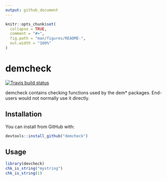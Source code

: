 ```yaml
---
output: github_document
---
```


<!-- README.md is generated from README.Rmd. Please edit that file -->

```r
knitr::opts_chunk$set(
  collapse = TRUE,
  comment = "#>",
  fig.path = "man/figures/README-",
  out.width = "100%"
)
```
# demcheck

<!-- badges: start -->
[![Travis build status](https://travis-ci.org/johnrbryant/demcheck.svg?branch=master)](https://travis-ci.org/johnrbryant/demcheck)
<!-- badges: end -->

demcheck contains checking functions used by the dem* packages. End-users would not normally use it directly.

## Installation

You can install from GitHub with:

``` r
devtools::install_github("demcheck")
```

## Usage

```r
library(devcheck)
chk_is_string("mystring")
chk_is_string(1)
```


